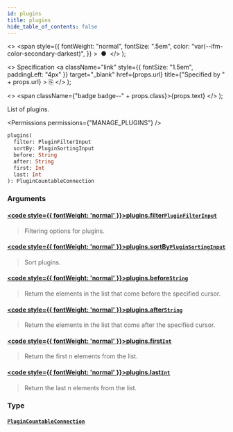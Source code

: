 ```yaml
---
id: plugins
title: plugins
hide_table_of_contents: false
---
```


  <>
    <span
      style={{
        fontWeight: "normal",
        fontSize: ".5em",
        color: "var(--ifm-color-secondary-darkest)",
      }}
    >
      &nbsp;●&nbsp;
    </span>
  </>
);

  <>
    Specification
    <a
      className="link"
      style={{ fontSize: "1.5em", paddingLeft: "4px" }}
      target="\_blank"
      href={props.url}
      title={"Specified by " + props.url}
    >
      ⎘
    </a>
  </>
);

  <>
    <span className={"badge badge--" + props.class}>{props.text}</span>
  </>
);

List of plugins.

<Permissions permissions={"MANAGE_PLUGINS"} />

```graphql
plugins(
  filter: PluginFilterInput
  sortBy: PluginSortingInput
  before: String
  after: String
  first: Int
  last: Int
): PluginCountableConnection
```

### Arguments

#### [<code style={{ fontWeight: 'normal' }}>plugins.<b>filter</b></code>](#)<Bullet />[`PluginFilterInput`](../../../api-reference/miscellaneous/inputs/plugin-filter-input) <Badge class="secondary" text="input"/> <Badge class="secondary" text="miscellaneous"/>

> Filtering options for plugins.

#### [<code style={{ fontWeight: 'normal' }}>plugins.<b>sortBy</b></code>](#)<Bullet />[`PluginSortingInput`](../../../api-reference/miscellaneous/inputs/plugin-sorting-input) <Badge class="secondary" text="input"/> <Badge class="secondary" text="miscellaneous"/>

> Sort plugins.

#### [<code style={{ fontWeight: 'normal' }}>plugins.<b>before</b></code>](#)<Bullet />[`String`](../../../api-reference/miscellaneous/scalars/string) <Badge class="secondary" text="scalar"/> <Badge class="secondary" text="miscellaneous"/>

> Return the elements in the list that come before the specified cursor.

#### [<code style={{ fontWeight: 'normal' }}>plugins.<b>after</b></code>](#)<Bullet />[`String`](../../../api-reference/miscellaneous/scalars/string) <Badge class="secondary" text="scalar"/> <Badge class="secondary" text="miscellaneous"/>

> Return the elements in the list that come after the specified cursor.

#### [<code style={{ fontWeight: 'normal' }}>plugins.<b>first</b></code>](#)<Bullet />[`Int`](../../../api-reference/miscellaneous/scalars/int) <Badge class="secondary" text="scalar"/> <Badge class="secondary" text="miscellaneous"/>

> Return the first n elements from the list.

#### [<code style={{ fontWeight: 'normal' }}>plugins.<b>last</b></code>](#)<Bullet />[`Int`](../../../api-reference/miscellaneous/scalars/int) <Badge class="secondary" text="scalar"/> <Badge class="secondary" text="miscellaneous"/>

> Return the last n elements from the list.

### Type

#### [`PluginCountableConnection`](../../../api-reference/miscellaneous/objects/plugin-countable-connection) <Badge class="secondary" text="object"/> <Badge class="secondary" text="miscellaneous"/>

>

